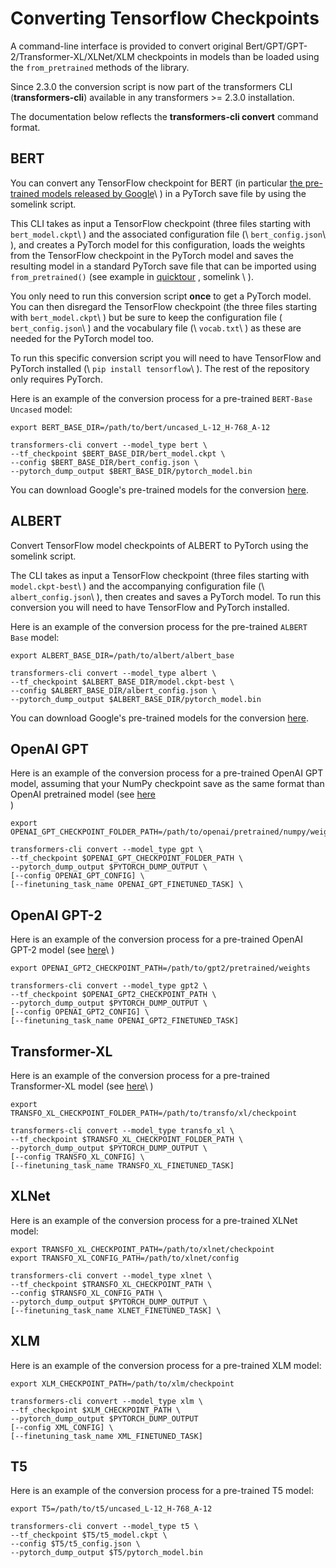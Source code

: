 <script>
</script>

<!--Copyright 2020 The HuggingFace Team. All rights reserved.

Licensed under the Apache License, Version 2.0 (the "License"); you may not use this file except in compliance with
the License. You may obtain a copy of the License at

http://www.apache.org/licenses/LICENSE-2.0

Unless required by applicable law or agreed to in writing, software distributed under the License is distributed on
an "AS IS" BASIS, WITHOUT WARRANTIES OR CONDITIONS OF ANY KIND, either express or implied. See the License for the
specific language governing permissions and limitations under the License.
-->

# Converting Tensorflow Checkpoints

A command-line interface is provided to convert original Bert/GPT/GPT-2/Transformer-XL/XLNet/XLM checkpoints in models
than be loaded using the `from_pretrained` methods of the library.

<Tip>

Since 2.3.0 the conversion script is now part of the transformers CLI (**transformers-cli**) available in any
transformers >= 2.3.0 installation.

The documentation below reflects the **transformers-cli convert** command format.

</Tip>

## BERT

You can convert any TensorFlow checkpoint for BERT (in particular [the pre-trained models released by Google](https://github.com/google-research/bert#pre-trained-models)\ ) in a PyTorch save file by using the
somelink script.

This CLI takes as input a TensorFlow checkpoint (three files starting with `bert_model.ckpt`\ ) and the associated
configuration file (\ `bert_config.json`\ ), and creates a PyTorch model for this configuration, loads the weights
from the TensorFlow checkpoint in the PyTorch model and saves the resulting model in a standard PyTorch save file that
can be imported using `from_pretrained()` (see example in [quicktour](quicktour.html) , somelink \ ).

You only need to run this conversion script **once** to get a PyTorch model. You can then disregard the TensorFlow
checkpoint (the three files starting with `bert_model.ckpt`\ ) but be sure to keep the configuration file (\
`bert_config.json`\ ) and the vocabulary file (\ `vocab.txt`\ ) as these are needed for the PyTorch model too.

To run this specific conversion script you will need to have TensorFlow and PyTorch installed (\ `pip install tensorflow`\ ). The rest of the repository only requires PyTorch.

Here is an example of the conversion process for a pre-trained `BERT-Base Uncased` model:

```shell
export BERT_BASE_DIR=/path/to/bert/uncased_L-12_H-768_A-12

transformers-cli convert --model_type bert \
--tf_checkpoint $BERT_BASE_DIR/bert_model.ckpt \
--config $BERT_BASE_DIR/bert_config.json \
--pytorch_dump_output $BERT_BASE_DIR/pytorch_model.bin
```

You can download Google's pre-trained models for the conversion [here](https://github.com/google-research/bert#pre-trained-models).

## ALBERT

Convert TensorFlow model checkpoints of ALBERT to PyTorch using the
somelink script.

The CLI takes as input a TensorFlow checkpoint (three files starting with `model.ckpt-best`\ ) and the accompanying
configuration file (\ `albert_config.json`\ ), then creates and saves a PyTorch model. To run this conversion you
will need to have TensorFlow and PyTorch installed.

Here is an example of the conversion process for the pre-trained `ALBERT Base` model:

```shell
export ALBERT_BASE_DIR=/path/to/albert/albert_base

transformers-cli convert --model_type albert \
--tf_checkpoint $ALBERT_BASE_DIR/model.ckpt-best \
--config $ALBERT_BASE_DIR/albert_config.json \
--pytorch_dump_output $ALBERT_BASE_DIR/pytorch_model.bin
```

You can download Google's pre-trained models for the conversion [here](https://github.com/google-research/albert#pre-trained-models).

## OpenAI GPT

Here is an example of the conversion process for a pre-trained OpenAI GPT model, assuming that your NumPy checkpoint
save as the same format than OpenAI pretrained model (see [here](https://github.com/openai/finetune-transformer-lm)\
)

```shell
export OPENAI_GPT_CHECKPOINT_FOLDER_PATH=/path/to/openai/pretrained/numpy/weights

transformers-cli convert --model_type gpt \
--tf_checkpoint $OPENAI_GPT_CHECKPOINT_FOLDER_PATH \
--pytorch_dump_output $PYTORCH_DUMP_OUTPUT \
[--config OPENAI_GPT_CONFIG] \
[--finetuning_task_name OPENAI_GPT_FINETUNED_TASK] \
```

## OpenAI GPT-2

Here is an example of the conversion process for a pre-trained OpenAI GPT-2 model (see [here](https://github.com/openai/gpt-2)\ )

```shell
export OPENAI_GPT2_CHECKPOINT_PATH=/path/to/gpt2/pretrained/weights

transformers-cli convert --model_type gpt2 \
--tf_checkpoint $OPENAI_GPT2_CHECKPOINT_PATH \
--pytorch_dump_output $PYTORCH_DUMP_OUTPUT \
[--config OPENAI_GPT2_CONFIG] \
[--finetuning_task_name OPENAI_GPT2_FINETUNED_TASK]
```

## Transformer-XL

Here is an example of the conversion process for a pre-trained Transformer-XL model (see [here](https://github.com/kimiyoung/transformer-xl/tree/master/tf#obtain-and-evaluate-pretrained-sota-models)\ )

```shell
export TRANSFO_XL_CHECKPOINT_FOLDER_PATH=/path/to/transfo/xl/checkpoint

transformers-cli convert --model_type transfo_xl \
--tf_checkpoint $TRANSFO_XL_CHECKPOINT_FOLDER_PATH \
--pytorch_dump_output $PYTORCH_DUMP_OUTPUT \
[--config TRANSFO_XL_CONFIG] \
[--finetuning_task_name TRANSFO_XL_FINETUNED_TASK]
```

## XLNet

Here is an example of the conversion process for a pre-trained XLNet model:

```shell
export TRANSFO_XL_CHECKPOINT_PATH=/path/to/xlnet/checkpoint
export TRANSFO_XL_CONFIG_PATH=/path/to/xlnet/config

transformers-cli convert --model_type xlnet \
--tf_checkpoint $TRANSFO_XL_CHECKPOINT_PATH \
--config $TRANSFO_XL_CONFIG_PATH \
--pytorch_dump_output $PYTORCH_DUMP_OUTPUT \
[--finetuning_task_name XLNET_FINETUNED_TASK] \
```

## XLM

Here is an example of the conversion process for a pre-trained XLM model:

```shell
export XLM_CHECKPOINT_PATH=/path/to/xlm/checkpoint

transformers-cli convert --model_type xlm \
--tf_checkpoint $XLM_CHECKPOINT_PATH \
--pytorch_dump_output $PYTORCH_DUMP_OUTPUT
[--config XML_CONFIG] \
[--finetuning_task_name XML_FINETUNED_TASK]
```

## T5

Here is an example of the conversion process for a pre-trained T5 model:

```shell
export T5=/path/to/t5/uncased_L-12_H-768_A-12

transformers-cli convert --model_type t5 \
--tf_checkpoint $T5/t5_model.ckpt \
--config $T5/t5_config.json \
--pytorch_dump_output $T5/pytorch_model.bin
```
